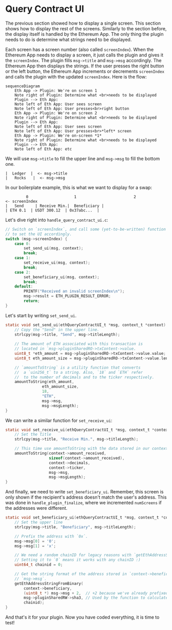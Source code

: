 # Query Contract UI

The previous section showed how to display a single screen. This section shows how to display the rest of the screens. Similarly to the section before, the display itself is handled by the Ethereum App. The only thing the plugin needs to do is determine what strings need to be displayed.

Each screen has a screen number (also called `screenIndex`). When the Ethereum App needs to display a screen, it just calls the plugin and gives it the `screenIndex`. The plugin fills `msg->title` and `msg->msg` accordingly. The Ethereum App then displays the strings. If the user presses the right button or the left button, the Ethereum App increments or decrements `screenIndex` and calls the plugin with the updated `screenIndex`. Here is the flow:

```mermaid 
sequenceDiagram 
    Eth App -> Plugin: We're on screen 1 
    Note right of Plugin: Determine what <br>needs to be displayed
    Plugin --> Eth App:  
    Note left of Eth App: User sees screen 
    Note left of Eth App: User presses<br>right button 
    Eth App -> Plugin: We're on screen 2 
    Note right of Plugin: Determine what <br>needs to be displayed 
    Plugin --> Eth App: 
    Note left of Eth App: User sees screen 
    Note left of Eth App: User presses<br>*left* screen 
    Eth App -> Plugin: We're on-screen *1* 
    Note right of Plugin: Determine what <br>needs to be displayed 
    Plugin --> Eth App: 
    Note left of Eth App: etc 
```

We will use `msg->title` to fill the upper line and `msg->msg` to fill the bottom one.
```
|  Ledger  |  <- msg->title
|   Rocks   |  <- msg->msg
```

In our boilerplate example, this is what we want to display for a swap:

```
         0                    1                         2                <- screenIndex
|   Send     | Receive Min.|  Beneficiary |
| ETH 0.1  | USDT 300.12  | 0x37abc...  |
```

Let's dive right into `handle_query_contract_ui.c`:

```c copy
// Switch on `screenIndex`, and call some (yet-to-be-written) function
// to set the UI accordingly.
switch (msg->screenIndex) {
    case 0:
        set_send_ui(msg, context);
        break;
    case 1:
        set_receive_ui(msg, context);
        break;
    case 2:
        set_beneficiary_ui(msg, context);
        break;
    default:
        PRINTF("Received an invalid screenIndex\n");
        msg->result = ETH_PLUGIN_RESULT_ERROR;
        return;
}
```

Let's start by writing `set_send_ui`.
```c copy
static void set_send_ui(ethQueryContractUI_t *msg, context_t *context) {
    // Copy the "Send" in the upper line.
    strlcpy(msg->title, "Send", msg->titleLength);
    
    // The amount of ETH associated with this transaction is
    // located in `msg->pluginSharedRO->txContent->value.
    uint8_t *eth_amount = msg->pluginSharedRO->txContent->value.value;
    uint8_t eth_amount_size = msg->pluginSharedRO->txContent->value.length;

    // `amountToString` is a utility function that converts 
    //  a `uin256_t` to a string. Also, `18` and `ETH` refer
    //  to the number of decimals and to the ticker respectively.
    amountToString(eth_amount,
                eth_amount_size,
                18,
                "ETH",
                msg->msg,
                msg->msgLength);
}
```

We can write a similar function for `set_receive_ui`:
```c copy
static void set_receive_ui(ethQueryContractUI_t *msg, context_t *context) {
    // Set the title
    strlcpy(msg->title, "Receive Min.", msg->titleLength);

    // This time use amountToString with the data stored in our context!
    amountToString(context->amount_received,
                   sizeof(context->amount_received),
                   context->decimals,
                   context->ticker,
                   msg->msg,
                   msg->msgLength);
}
```

And finally, we need to write `set_beneficiary_ui`. Remember, this screen is only shown if the recipient's address doesn't match the user's address. This was done in `handle_plugin_finalize`, where we incremented `numScreens` if the addresses were different.

```c copy
static void set_beneficiary_ui(ethQueryContractUI_t *msg, context_t *context) {
    // Set the upper line
    strlcpy(msg->title, "Beneficiary", msg->titleLength);

    // Prefix the address with `0x`.
    msg->msg[0] = '0';
    msg->msg[1] = 'x';

    // We need a random chainID for legacy reasons with `getEthAddressStringFromBinary`.
    // Setting it to `0` means it works with any chainID :)
    uint64_t chainid = 0;

    // Get the string format of the address stored in `context->beneficiary`. Store it in
    // `msg->msg`.
    getEthAddressStringFromBinary(
        context->beneficiary,
        (uint8_t *) msg->msg + 2,  // +2 because we've already prefixed with '0x'.
        msg->pluginSharedRW->sha3, // Used by the function to calculate the hash
        chainid);
}
```

And that's it for your plugin. Now you have coded everything, it is time to test!




